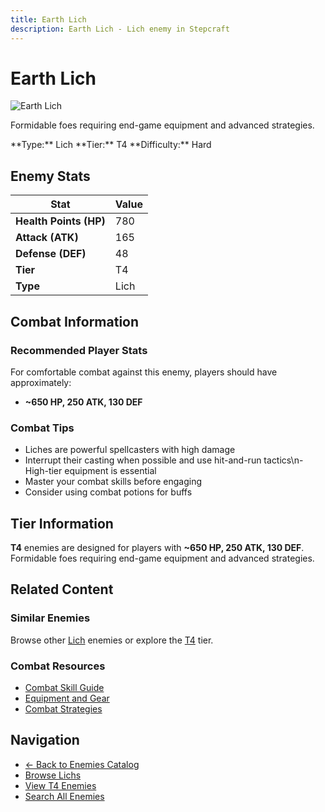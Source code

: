 ```yaml
---
title: Earth Lich
description: Earth Lich - Lich enemy in Stepcraft
---
```


# Earth Lich

<div className="flex items-start gap-6 mb-8">
  <div className="flex-shrink-0">
    <img src="/assets/enemies/earth_lich/lich.png" alt="Earth Lich" className="w-24 h-24 border rounded-lg" />
  </div>
  <div className="flex-1">
    <div className="space-y-2">
      <p className="text-lg text-muted-foreground">Formidable foes requiring end-game equipment and advanced strategies.</p>
      <div className="flex flex-wrap gap-4 text-sm">
        <span className="px-2 py-1 bg-blue-100 dark:bg-blue-900 rounded-md">
          **Type:** Lich
        </span>
        <span className="px-2 py-1 bg-red-100 dark:bg-red-900 rounded-md">
          **Tier:** T4
        </span>
        <span className="px-2 py-1 bg-red-100 dark:bg-red-900 rounded-md">
          **Difficulty:** Hard
        </span>
      </div>
    </div>
  </div>
</div>

## Enemy Stats

| Stat | Value |
|------|-------|
| **Health Points (HP)** | 780 |
| **Attack (ATK)** | 165 |
| **Defense (DEF)** | 48 |
| **Tier** | T4 |
| **Type** | Lich |

## Combat Information

### Recommended Player Stats
For comfortable combat against this enemy, players should have approximately:
- **~650 HP, 250 ATK, 130 DEF**

### Combat Tips
- Liches are powerful spellcasters with high damage
- Interrupt their casting when possible and use hit-and-run tactics\n- High-tier equipment is essential
- Master your combat skills before engaging
- Consider using combat potions for buffs

## Tier Information

**T4** enemies are designed for players with **~650 HP, 250 ATK, 130 DEF**. Formidable foes requiring end-game equipment and advanced strategies.

## Related Content

### Similar Enemies
Browse other [Lich](/docs/enemies#lichs) enemies or explore the [T4](/docs/enemies#tier-4-t4) tier.

### Combat Resources
- [Combat Skill Guide](/docs/skills/individual/combat)
- [Equipment and Gear](/docs/items)
- [Combat Strategies](/docs/getting-started)

## Navigation

- [← Back to Enemies Catalog](/docs/enemies)
- [Browse Lichs](/docs/enemies#lichs)
- [View T4 Enemies](/docs/enemies#tier-4-t4)
- [Search All Enemies](/search)
